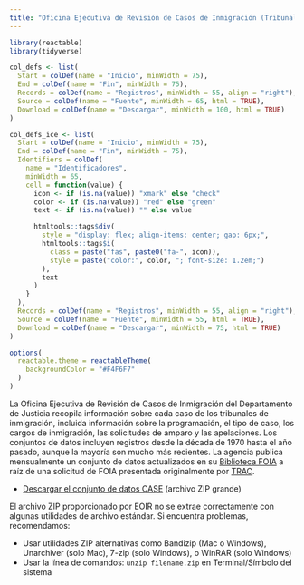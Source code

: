 ```yaml
---
title: "Oficina Ejecutiva de Revisión de Casos de Inmigración (Tribunales de Inmigración)"
---
```


```r
library(reactable)
library(tidyverse)

col_defs <- list(
  Start = colDef(name = "Inicio", minWidth = 75),
  End = colDef(name = "Fin", minWidth = 75),
  Records = colDef(name = "Registros", minWidth = 55, align = "right"),
  Source = colDef(name = "Fuente", minWidth = 65, html = TRUE),
  Download = colDef(name = "Descargar", minWidth = 100, html = TRUE)
)

col_defs_ice <- list(
  Start = colDef(name = "Inicio", minWidth = 75),
  End = colDef(name = "Fin", minWidth = 75),
  Identifiers = colDef(
    name = "Identificadores",
    minWidth = 65,
    cell = function(value) {
      icon <- if (is.na(value)) "xmark" else "check"
      color <- if (is.na(value)) "red" else "green"
      text <- if (is.na(value)) "" else value

      htmltools::tags$div(
        style = "display: flex; align-items: center; gap: 6px;",
        htmltools::tags$i(
          class = paste("fas", paste0("fa-", icon)),
          style = paste("color:", color, "; font-size: 1.2em;")
        ),
        text
      )
    }
  ),
  Records = colDef(name = "Registros", minWidth = 55, align = "right"),
  Source = colDef(name = "Fuente", minWidth = 55, html = TRUE),
  Download = colDef(name = "Descargar", minWidth = 75, html = TRUE)
)

options(
  reactable.theme = reactableTheme(
    backgroundColor = "#F4F6F7"
  )
)
```

La Oficina Ejecutiva de Revisión de Casos de Inmigración del Departamento de Justicia recopila información sobre cada caso de los tribunales de inmigración, incluida información sobre la programación, el tipo de caso, los cargos de inmigración, las solicitudes de amparo y las apelaciones. Los conjuntos de datos incluyen registros desde la década de 1970 hasta el año pasado, aunque la mayoría son mucho más recientes. La agencia publica mensualmente un conjunto de datos actualizados en su [Biblioteca FOIA](https://www.justice.gov/eoir/foia-library-0) a raíz de una solicitud de FOIA presentada originalmente por [TRAC](https://tracreports.org).

* [Descargar el conjunto de datos CASE](https://fileshare.eoir.justice.gov/EOIR%20Case%20Data.zip) (archivo ZIP grande)

::: {.callout-note}
El archivo ZIP proporcionado por EOIR no se extrae correctamente con algunas utilidades de archivo estándar. Si encuentra problemas, recomendamos:

- Usar utilidades ZIP alternativas como Bandizip (Mac o Windows), Unarchiver (solo Mac), 7-zip (solo Windows), o WinRAR (solo Windows)
- Usar la línea de comandos: `unzip filename.zip` en Terminal/Símbolo del sistema
:::
